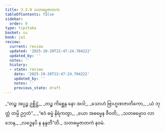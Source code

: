 ```yaml
---
title: 2.3.9 သတဓမ္မဇာတက
tableOfContents: false
sidebar:
  order: 9
type: tipitaka
basket: su
book: ja1
review:
  current: review
  updated: '2025-10-20T22:47:24.704222'
  updated_by: ''
  notes: ''
  history:
  - state: review
    date: '2025-10-20T22:47:24.704222'
    updated_by: ''
    notes: ''
    previous_state: draft
---
```



<DynamicBreadcrumb />


<ReviewStatus review={frontmatter.review} showDetails={true} />

<HypothesisAnnotation frontmatter={frontmatter} />

<Division number="57" book="ja1" e="ch" v="22" p="45">

<Paragraph number="430" type="verses" book="ja1">
_“တဉ္စ အပ္ပဉ္စ ဥစ္ဆိဋ္ဌံ,_  
_တဉ္စ ကိစ္ဆေန နော အဒါ;_  
_သောဟံ ဗြာဟ္မဏဇာတိကော,_  
_ယံ ဘုတ္တံ တမ္ပိ ဥဂ္ဂတံ”._  

</Paragraph>

</Division>
<Division number="58" book="ja1" e="ch" v="22" p="46">

<Paragraph number="431" type="verses" book="ja1">
_“ဧဝံ ဓမ္မံ နိရံကတွာ,_  
_ယော အဓမ္မေန ဇီဝတိ;_  
_သတဓမ္မောဝ လာဘေန,_  
_လဒ္ဓေနပိ န နန္ဒတီ”တိ._  


</Paragraph>
</Division>

<Paragraph number="432" type="center" book="ja1">
သတဓမ္မဇာတကံ နဝမံ.
</Paragraph>